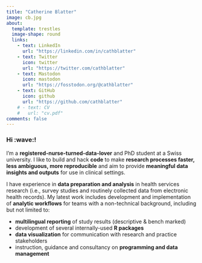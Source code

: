 ```yaml
---
title: "Catherine Blatter"
image: cb.jpg
about:
  template: trestles
  image-shape: round
  links:
    - text: LinkedIn
      url: "https://linkedin.com/in/cathblatter"
    - text: Twitter
      icon: twitter
      url: "https://twitter.com/cathblatter"
    - text: Mastodon
      icon: mastodon
      url: "https://fosstodon.org/@cathblatter"
    - text: GitHub
      icon: github
      url: "https://github.com/cathblatter"
    # - text: CV
    #   url: "cv.pdf"
comments: false
---
```

::: {.column-page}

### Hi :wave:!

I’m a **registered-nurse-turned-data-lover** and PhD student at a Swiss university. 
I like to build and hack **code** to make **research processes faster, less ambiguous, more reproducible** 
and aim to provide **meaningful data insights and outputs** for use in clinical settings.     

I have experience in **data preparation and analysis** in health services research (i.e., survey studies and routinely collected data from electronic health records). My latest work includes development and implementation of **analytic workflows**  for teams with a non-technical background, including but not limited to:  

  - **multilingual reporting** of study results (descriptive & bench marked)  
  - development of several internally-used **R packages**  
  - **data visualization** for communication with research and practice stakeholders  
  - instruction, guidance and consultancy on **programming and data management**  

:::